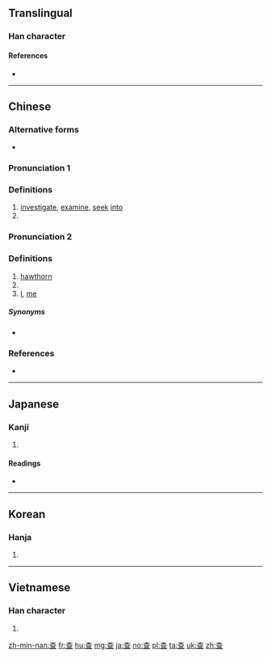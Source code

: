 {{also|査}}
==Translingual==

===Han character===
{{Han char|rn=75|rad=木|as=05|sn=9|four=40107|canj=DAM|ids=⿱木旦}}

====References====
* {{Han ref|kx=0520.070|dkj=14643|dj=0908.060|hdz=21181.070|uh=67E5|ud=26597|bh=AC64|bd=44132}}

----

==Chinese==
{{zh-forms}}

===Alternative forms===
* {{zh-l|査}}

===Pronunciation 1===
{{zh-pron
|m=chá
|c=caa4
|mc=
|oc=y
|ma=zh-chá.ogg
|cat=v
}}

===Definitions===
{{zh-hanzi}}

# [[investigate]], [[examine]], [[seek]] [[into]]
# {{alternative spelling of|槎|lang=zh}}

===Pronunciation 2===
{{zh-pron
|m=zhā
|c=zaa1
|ma=
|cat=n,proper noun,pronoun
}}

===Definitions===
{{zh-hanzi}}

# [[hawthorn]] {{rfv-sense}}
# {{surname|lang=zh}}
# [[I]], [[me]]

=====Synonyms=====
* {{sense|me}} {{zh-l|咱}}

===References===
* {{R:twedu|A01905}}

----

==Japanese==

===Kanji===
{{ja-kanji|grade=|rs=木05}}

# {{defn|lang=ja|sort=木05}}

====Readings====
* {{ja-readings|on=[[さ]] (sa)|kun=[[しらべる]] (shiraberu)}}

----

==Korean==

===Hanja===
{{ko-hanja|hangeul=사|eumhun=|rv=sa|mr=sa|y=sa}}

# {{defn|lang=ko|sort=木05}}

----

==Vietnamese==

===Han character===
{{vi-hantu|[[tra]], [[già]]|rs=木05}}

# {{defn|lang=vi|sort=木05}}

[[zh-min-nan:查]]
[[fr:查]]
[[hu:查]]
[[mg:查]]
[[ja:查]]
[[no:查]]
[[pl:查]]
[[ta:查]]
[[uk:查]]
[[zh:查]]